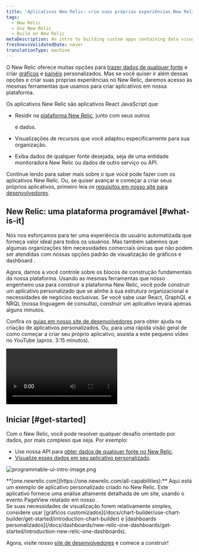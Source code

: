 ```yaml
---
title: 'Aplicativos New Relic: crie suas próprias experiências New Relic'
tags:
  - New Relic
  - Use New Relic
  - Build on New Relic
metaDescription: An intro to building custom apps containing data visualizations that reside on the New Relic platform as New Relic applications.
freshnessValidatedDate: never
translationType: machine
---
```



O New Relic oferece muitas opções para [trazer dados de qualquer fonte](/docs/data-apis/custom-data/intro-custom-data) e criar [gráficos](/docs/query-your-data/explore-query-data/query-builder/introduction-query-builder) e [painéis](/docs/query-your-data/explore-query-data/dashboards/introduction-dashboards) personalizados. Mas se você quiser ir além dessas opções e criar suas próprias experiências no New Relic, daremos acesso às mesmas ferramentas que usamos para criar aplicativos em nossa plataforma.

Os aplicativos New Relic são aplicativos React JavaScript que:

* Residir na [plataforma New Relic](/docs/new-relic-one/use-new-relic-one/get-started/introduction-new-relic-one), junto com seus outros

  <InlinePopover type="dashboards"/>

  e dados.

* Visualizações de recursos que você adaptou especificamente para sua organização.

* Exiba dados de qualquer fonte desejada, seja de uma entidade monitoradora New Relic ou dados de outro serviço ou API.

Continue lendo para saber mais sobre o que você pode fazer com os aplicativos New Relic. Ou, se quiser avançar e começar a criar seus próprios aplicativos, primeiro leia os [requisitos em nosso site para desenvolvedores](https://developer.newrelic.com/build-apps/permission-manage-apps).

## New Relic: uma plataforma programável [#what-is-it]

Nós nos esforçamos para ter uma experiência do usuário automatizada que forneça valor ideal para todos os usuários. Mas também sabemos que algumas organizações têm necessidades comerciais únicas que não podem ser atendidas com nossas opções padrão de visualização de gráficos e dashboard .

Agora, damos a você controle sobre os blocos de construção fundamentais da nossa plataforma. Usando as mesmas ferramentas que nosso engenheiro usa para construir a plataforma New Relic, você pode construir um aplicativo personalizado que se alinhe à sua estrutura organizacional e necessidades de negócios exclusivas. Se você sabe usar React, GraphQL e NRQL (nossa linguagem de consulta), construir um aplicativo levará apenas alguns minutos.

Confira os [guias em nosso site de desenvolvedores](https://developer.newrelic.com/build-apps) para obter ajuda na criação de aplicativos personalizados. Ou, para uma rápida visão geral de como começar a criar seu próprio aplicativo, assista a este pequeno vídeo no YouTube (aprox. 3:15 minutos).

<Video
  id="QX7wMf6wTSU"
  type="youtube"
/>

## Iniciar [#get-started]

Com o New Relic, você pode resolver qualquer desafio orientado por dados, por mais complexo que seja. Por exemplo:

* Use nossa API para [obter dados de qualquer fonte no New Relic](/docs/data-apis/custom-data/intro-custom-data).
* [Visualize esses dados em seu aplicativo personalizado](https://developer.newrelic.com/build-apps).

<img
  title="programmable-ui-intro-image.png"
  alt="programmable-ui-intro-image.png"
  src={browserBrowserAnalyzerExample}
/>

<figcaption>
  <DoNotTranslate>**[one.newrelic.com](https://one.newrelic.com/all-capabilities):**</DoNotTranslate> Aqui está um exemplo de aplicativo personalizado criado no New Relic. Este aplicativo fornece uma análise altamente detalhada de um site, usando o evento PageView relatado em nosso <InlinePopover type="browser"/>.
</figcaption>

<Callout variant="tip">
  Se suas necessidades de visualização forem relativamente simples, considere usar [gráficos customizados](/docs/chart-builder/use-chart-builder/get-started/introduction-chart-builder) e [dashboards personalizados](/docs/dashboards/new-relic-one-dashboards/get-started/introduction-new-relic-one-dashboards).
</Callout>

Agora, visite nosso [site de desenvolvedores](http://developer.newrelic.com) e comece a construir!